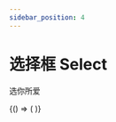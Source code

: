 ```yaml
---
sidebar_position: 4
---
```



# 选择框 Select

选你所爱

<BrowserOnly>
  {() => (<ThemeProvider>
    <Grid xGap={16} cols={2} style={{
      alignItems: 'flex-start'
    }}>
      <Grid yGap={16} cols={1}>
        <CodeBlock title="基础"
                   code={String(BasicCode)}>
          <Basic />
        </CodeBlock>
        <CodeBlock title="尺寸"
                   code={String(SizeCode)}>
          <Size />
        </CodeBlock>
        <CodeBlock title="可过滤"
                   code={String(FilterCode)}>
          <Filter />
        </CodeBlock>
      </Grid>
      <Grid yGap={16} cols={1}>
        <CodeBlock title="禁用"
                   code={String(DisabledCode)}>
          <Disabled />
        </CodeBlock>
        <CodeBlock title="可清除"
                   code={String(ClearableCode)}>
          <Clearable />
        </CodeBlock>
      </Grid>
    </Grid>
  </ThemeProvider>)}
</BrowserOnly>